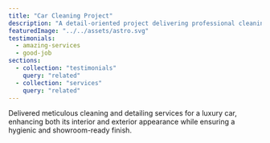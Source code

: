 ```yaml
---
title: "Car Cleaning Project"
description: "A detail-oriented project delivering professional cleaning and detailing for a luxury vehicle."
featuredImage: "../../assets/astro.svg"  
testimonials:
  - amazing-services
  - good-job
sections:
  - collection: "testimonials"
    query: "related"
  - collection: "services"
    query: "related"
---
```

Delivered meticulous cleaning and detailing services for a luxury car, enhancing both its interior and exterior appearance while ensuring a hygienic and showroom-ready finish.
